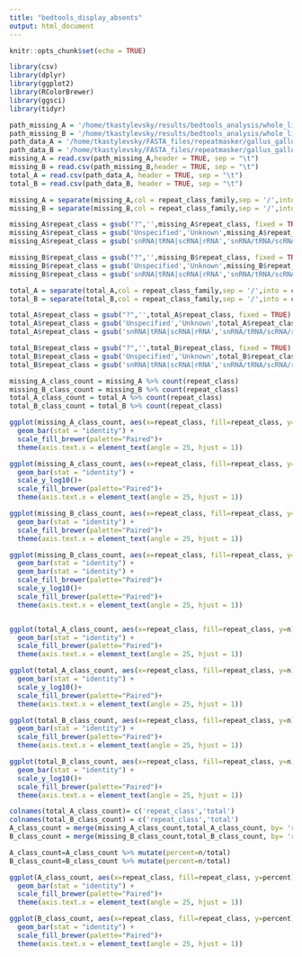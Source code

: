 ```yaml
---
title: "bedtools_display_absents"
output: html_document
---
```


```r
knitr::opts_chunk$set(echo = TRUE)
```


```r
library(csv)
library(dplyr)
library(ggplot2)
library(RColorBrewer)
library(ggsci)
library(tidyr)
```


```r
path_missing_A = '/home/tkastylevsky/results/bedtools_analysis/whole_libwholeVSref_whole/whole_libwhole_absent_in_ref_whole.csv'
path_missing_B = '/home/tkastylevsky/results/bedtools_analysis/whole_libwholeVSref_whole/ref_whole_absent_in_whole_libwhole.csv'
path_data_A = '/home/tkastylevsky/FASTA_files/repeatmasker/gallus_gallus/gallus_whole_cluster/whole/galgal6_whole.fa.out.whole_libwhole.csv'
path_data_B = '/home/tkastylevsky/FASTA_files/repeatmasker/gallus_gallus/reference/galGal6.fa.out.ref_whole.csv'
missing_A = read.csv(path_missing_A,header = TRUE, sep = "\t")
missing_B = read.csv(path_missing_B,header = TRUE, sep = "\t")
total_A = read.csv(path_data_A, header = TRUE, sep = "\t")
total_B = read.csv(path_data_B, header = TRUE, sep = "\t")

```

```r
missing_A = separate(missing_A,col = repeat_class_family,sep = '/',into = c('repeat_class','repeat_family'))
missing_B = separate(missing_B,col = repeat_class_family,sep = '/',into = c('repeat_class','repeat_family'))

missing_A$repeat_class = gsub("?",'',missing_A$repeat_class, fixed = TRUE)
missing_A$repeat_class = gsub('Unspecified','Unknown',missing_A$repeat_class, fixed = TRUE)
missing_A$repeat_class = gsub('snRNA|tRNA|scRNA|rRNA','snRNA/tRNA/scRNA/rRNA',missing_A$repeat_class)

missing_B$repeat_class = gsub("?",'',missing_B$repeat_class, fixed = TRUE)
missing_B$repeat_class = gsub('Unspecified','Unknown',missing_B$repeat_class, fixed = TRUE)
missing_B$repeat_class = gsub('snRNA|tRNA|scRNA|rRNA','snRNA/tRNA/scRNA/rRNA',missing_B$repeat_class)

```

```r
total_A = separate(total_A,col = repeat_class_family,sep = '/',into = c('repeat_class','repeat_family'))
total_B = separate(total_B,col = repeat_class_family,sep = '/',into = c('repeat_class','repeat_family'))

total_A$repeat_class = gsub("?",'',total_A$repeat_class, fixed = TRUE)
total_A$repeat_class = gsub('Unspecified','Unknown',total_A$repeat_class, fixed = TRUE)
total_A$repeat_class = gsub('snRNA|tRNA|scRNA|rRNA','snRNA/tRNA/scRNA/rRNA',total_A$repeat_class)

total_B$repeat_class = gsub("?",'',total_B$repeat_class, fixed = TRUE)
total_B$repeat_class = gsub('Unspecified','Unknown',total_B$repeat_class, fixed = TRUE)
total_B$repeat_class = gsub('snRNA|tRNA|scRNA|rRNA','snRNA/tRNA/scRNA/rRNA',total_B$repeat_class)
```


```r
missing_A_class_count = missing_A %>% count(repeat_class)
missing_B_class_count = missing_B %>% count(repeat_class)
total_A_class_count = total_A %>% count(repeat_class)
total_B_class_count = total_B %>% count(repeat_class)

```


```r

ggplot(missing_A_class_count, aes(x=repeat_class, fill=repeat_class, y=n)) + 
  geom_bar(stat = "identity") +
  scale_fill_brewer(palette="Paired")+
  theme(axis.text.x = element_text(angle = 25, hjust = 1))

ggplot(missing_A_class_count, aes(x=repeat_class, fill=repeat_class, y=n)) + 
  geom_bar(stat = "identity") +
  scale_y_log10()+
  scale_fill_brewer(palette="Paired")+
  theme(axis.text.x = element_text(angle = 25, hjust = 1))

```

```r

ggplot(missing_B_class_count, aes(x=repeat_class, fill=repeat_class, y=n)) + 
  geom_bar(stat = "identity") +
  scale_fill_brewer(palette="Paired")+
  theme(axis.text.x = element_text(angle = 25, hjust = 1))

ggplot(missing_B_class_count, aes(x=repeat_class, fill=repeat_class, y=n)) + 
  geom_bar(stat = "identity") +
  geom_bar(stat = "identity") +
  scale_fill_brewer(palette="Paired")+
  scale_y_log10()+
  scale_fill_brewer(palette="Paired")+
  theme(axis.text.x = element_text(angle = 25, hjust = 1))



```

```r
ggplot(total_A_class_count, aes(x=repeat_class, fill=repeat_class, y=n)) + 
  geom_bar(stat = "identity") +
  scale_fill_brewer(palette="Paired")+
  theme(axis.text.x = element_text(angle = 25, hjust = 1))

ggplot(total_A_class_count, aes(x=repeat_class, fill=repeat_class, y=n)) + 
  geom_bar(stat = "identity") +
  scale_y_log10()+
  scale_fill_brewer(palette="Paired")+
  theme(axis.text.x = element_text(angle = 25, hjust = 1))

```

```r
ggplot(total_B_class_count, aes(x=repeat_class, fill=repeat_class, y=n)) + 
  geom_bar(stat = "identity") +
  scale_fill_brewer(palette="Paired")+
  theme(axis.text.x = element_text(angle = 25, hjust = 1))

ggplot(total_B_class_count, aes(x=repeat_class, fill=repeat_class, y=n)) + 
  geom_bar(stat = "identity") +
  scale_y_log10()+
  scale_fill_brewer(palette="Paired")+
  theme(axis.text.x = element_text(angle = 25, hjust = 1))
```

```r
colnames(total_A_class_count)= c('repeat_class','total')
colnames(total_B_class_count) = c('repeat_class','total')
A_class_count = merge(missing_A_class_count,total_A_class_count, by= 'repeat_class')
B_class_count = merge(missing_B_class_count,total_B_class_count, by= 'repeat_class')
```

```r
A_class_count=A_class_count %>% mutate(percent=n/total)
B_class_count=B_class_count %>% mutate(percent=n/total)
```

```r
ggplot(A_class_count, aes(x=repeat_class, fill=repeat_class, y=percent)) + 
  geom_bar(stat = "identity") +
  scale_fill_brewer(palette="Paired")+
  theme(axis.text.x = element_text(angle = 25, hjust = 1))

ggplot(B_class_count, aes(x=repeat_class, fill=repeat_class, y=percent)) + 
  geom_bar(stat = "identity") +
  scale_fill_brewer(palette="Paired")+
  theme(axis.text.x = element_text(angle = 25, hjust = 1))
```




